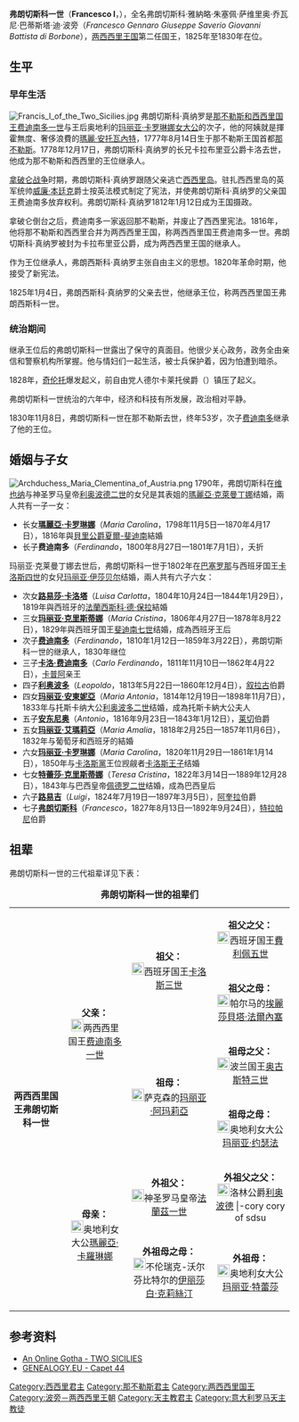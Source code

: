 {{noteTA
|1=zh:弗朗切斯科; zh-tw:法蘭西斯科
}}
{{Infobox royalty
| name        = 弗朗切斯科一世
| image       = Francis1januarius.jpg
| succession  = 兩西西里國王
| reign       = 1825年1月4日 — 1830年11月8日
| predecessor = [[费迪南多一世_(两西西里)|费迪南多一世]]
| successor   = [[费迪南多二世_(两西西里)|费迪南多二世]]
| birth_date  = {{birth date|1777|8|19|mf=y}}
| birth_place = [[File:Flag_of_the_Kingdom_of_the_Two_Sicilies_1738.gif|22px]] [[那不勒斯王国|那不勒斯王国]][[那不勒斯|那不勒斯]]
| death_date  = {{death date and age|1830|11|8|1777|8|19|mf=y}}
| death_place = [[File:Flag_of_the_Kingdom_of_the_Two_Sicilies_1738.gif|22px]] [[两西西里王国|两西西里王国]]那不勒斯
| spouse      = {{marriage|[[瑪麗亞·克萊曼丁娜_(奥地利女大公)|奥地利的瑪麗亞·克萊曼丁娜]]|1797|1801|end=妻逝}}<br>{{marriage|[[波旁的瑪麗亞·伊莎貝爾_(1789年－1848年)|西班牙的瑪麗亞·伊莎貝爾]]|1802}}
| issue       = [[瑪麗·卡羅琳_(兩西西里公主)|卡羅琳娜]]<br>[[兩西西里的路易莎·卡洛塔|路易莎·卡洛塔]]<br>[[两西西里的玛丽亚·克里斯蒂娜|玛丽亚·克里斯蒂娜]]<br>[[费迪南多二世_(两西西里)|费迪南多二世]]<br>[[兩西西里的卡洛·費迪南多|卡洛·费迪南多]]<br>[[兩西西里的利奧波多|利奥波多]]<br>[[兩西西里的瑪麗亞·安東妮亞|玛丽亚·安東妮亞]]<br>[[兩西西里的安東尼奧|安东尼奥]]<br>[[兩西西里的瑪麗亞·艾瑪莉亞|玛丽亚·艾瑪莉亞]]<br>玛丽亚·卡罗琳娜<br>[[两西西里的特雷莎·克里斯蒂娜|特雷莎·克里斯蒂娜]]<br>[[兩西西里的路易吉_(1824-1897)|路易吉]]<br>[[兩西西里的法蘭西斯科|弗朗切斯科]]
| house       = [[波旁-兩西西里王朝|波旁-兩西西里王朝]]
| father      = [[费迪南多一世_(两西西里)|费迪南多一世]]
| mother      = [[奧地利的瑪麗亞·卡羅琳娜|奧地利的瑪麗亞·卡羅琳娜]]
}}

'''弗朗切斯科一世'''（'''Francesco I'''，{{bd|1777年|8月19日|1830年|11月8日|F}}），全名弗朗切斯科·雅納略·朱塞佩·萨维里奥·乔瓦尼·巴蒂斯塔·迪·波旁（''Francesco Gennaro Giuseppe Saverio Giovanni Battista di Borbone''），[[两西西里王国|两西西里王国]]第二任国王，1825年至1830年在位。

== 生平 ==

=== 早年生活 ===
[[File:Francis_I_of_the_Two_Sicilies.jpg|thumb]]
弗朗切斯科·真纳罗是[[西西里和那不勒斯君主列表|那不勒斯和西西里国王]][[费迪南多一世_(两西西里)|费迪南多一世]]与王后奥地利的[[玛丽亚·卡罗琳娜女大公_(奥地利)|玛丽亚·卡罗琳娜女大公]]的次子，他的阿姨就是揮霍無度、奢侈浪費的[[瑪麗·安托瓦內特|瑪麗·安托瓦內特]]，1777年8月14日生于那不勒斯王国首都[[那不勒斯|那不勒斯]]。1778年12月17日，弗朗切斯科·真纳罗的长兄卡拉布里亚公爵卡洛去世，他成为那不勒斯和西西里的王位继承人。

[[拿破仑战争|拿破仑战争]]时期，弗朗切斯科·真纳罗跟随父亲逃亡[[西西里岛|西西里岛]]。驻扎西西里岛的英军统帅[[威廉·本廷克|威廉·本廷克]]爵士按英法模式制定了宪法，并使弗朗切斯科·真纳罗的父亲国王费迪南多放弃权利。弗朗切斯科·真纳罗1812年1月12日成为王国摄政。

拿破仑倒台之后，费迪南多一家返回那不勒斯，并废止了西西里宪法。1816年，他将那不勒斯和西西里合并为两西西里王国，称两西西里国王费迪南多一世。弗朗切斯科·真纳罗被封为卡拉布里亚公爵，成为两西西里王国的继承人。

作为王位继承人，弗朗西斯科·真纳罗主张自由主义的思想。1820年革命时期，他接受了新宪法。

1825年1月4日，弗朗西斯科·真纳罗的父亲去世，他继承王位，称两西西里国王弗朗西斯科一世。

=== 统治期间 ===
继承王位后的弗朗切斯科一世露出了保守的真面目。他很少关心政务，政务全由亲信和警察机构所掌握。他与情妇们一起生活，被士兵保护着，因为怕遭到暗杀。

1828年，[[奇伦托|奇伦托]]爆发起义，前自由党人德尔卡莱托侯爵（{{lang|it|Marchese Delcarretto}}）镇压了起义。

弗朗切斯科一世统治的六年中，经济和科技有所发展，政治相对平静。

1830年11月8日，弗朗切斯科一世在那不勒斯去世，终年53岁，次子[[费迪南多二世_(两西西里)|费迪南多]]继承了他的王位。

== 婚姻与子女 ==
[[File:Archduchess_Maria_Clementina_of_Austria.png|thumb]]
1790年，弗朗切斯科在[[维也纳|维也纳]]与神圣罗马皇帝[[利奥波德二世_(神圣罗马帝国)|利奥波德二世]]的女兒是其表姐的[[瑪麗亞·克萊曼丁娜_(奥地利女大公)|瑪麗亞·克萊曼丁娜]]结婚，兩人共有一子一女：
* 长女[[瑪麗·卡羅琳_(兩西西里公主)|'''瑪麗亞·卡罗琳娜''']]（''Maria Carolina''，1798年11月5日—1870年4月17日），1816年與[[貝里公爵夏爾-斐迪南|貝里公爵夏爾-斐迪南]]結婚
* 长子'''费迪南多'''（''Ferdinando''，1800年8月27日—1801年7月1日），夭折

玛丽亚·克莱曼丁娜去世后，弗朗切斯科一世于1802年在[[巴塞罗那|巴塞罗那]]与西班牙国王[[卡洛斯四世|卡洛斯四世]]的女兒[[波旁的瑪麗亞·伊莎貝爾_(1789年－1848年)|玛丽亚·伊莎贝尔]]结婚，兩人共有六子六女：
* 次女[[兩西西里的路易莎·卡洛塔|'''路易莎·卡洛塔''']]（''Luisa Carlotta''，1804年10月24日—1844年1月29日），1819年與西班牙的[[法蘭西斯科·德·保拉·德·波旁|法蘭西斯科·德·保拉]]結婚
* 三女[[两西西里的玛丽亚·克里斯蒂娜|'''玛丽亚·克里斯蒂娜''']]（''Maria Cristina''，1806年4月27日—1878年8月22日），1829年與西班牙国王[[费尔南多七世|斐迪南七世]]结婚，成為西班牙王后
* 次子[[费迪南多二世_(两西西里)|'''费迪南多''']]（''Ferdinando''，1810年1月12日—1859年3月22日），弗朗切斯科一世的继承人，1830年继位
* 三子[[兩西西里的卡洛·費迪南多|'''卡洛·费迪南多''']]（''Carlo Ferdinando''，1811年11月10日—1862年4月22日），[[卡普阿|卡普阿]]亲王
* 四子[[兩西西里的利奧波多|'''利奥波多''']]（''Leopoldo''，1813年5月22日—1860年12月4日），[[叙拉古|叙拉古]]伯爵
* 四女[[兩西西里的瑪麗亞·安東妮亞|'''玛丽亚·安東妮亞''']]（''Maria Antonia''，1814年12月19日—1898年11月7日），1833年与托斯卡纳大公[[利奧波多二世_(托斯卡納)|利奥波多二世]]结婚，成為托斯卡納大公夫人
* 五子[[兩西西里的安東尼奧|'''安东尼奥''']]（''Antonio''，1816年9月23日—1843年1月12日），[[莱切|莱切]]伯爵
* 五女[[兩西西里的瑪麗亞·艾瑪莉亞|'''玛丽亚·艾瑪莉亞''']]（''Maria Amalia''，1818年2月25日—1857年11月6日），1832年与葡萄牙和西班牙的{{le|塞巴斯蒂安·德·波旁-布拉干薩|Infante Sebastian of Portugal and Spain|塞巴斯蒂安王子}}結婚
* 六女[[兩西西里的瑪麗亞·卡羅琳娜|'''玛丽亚·卡罗琳娜''']]（''Maria Carolina''，1820年11月29日—1861年1月14日），1850年与[[卡洛斯黨|卡洛斯黨]]王位觊觎者[[卡洛斯_(蒙特莫林伯爵)|卡洛斯王子]]结婚
* 七女[[兩西西里的特雷莎·克里斯蒂娜|'''特蕾莎·克里斯蒂娜''']]（''Teresa Cristina''，1822年3月14日—1889年12月28日），1843年与巴西皇帝[[佩德罗二世_(巴西)|佩德罗二世]]结婚，成為巴西皇后
* 六子[[兩西西里的路易吉_(1824-1897)|'''路易吉''']]（''Luigi''，1824年7月19日—1897年3月5日），[[拉奎拉|阿奎拉]]伯爵
* 七子[[兩西西里的法蘭西斯科|'''弗朗切斯科''']]（''Francesco''，1827年8月13日—1892年9月24日），[[特拉帕尼|特拉帕尼]]伯爵

== 祖辈 ==
弗朗切斯科一世的三代祖辈详见下表：
{| class="wikitable"
|+'''弗朗切斯科一世的祖辈们'''
|-
| rowspan="8" align="center"| '''两西西里国王弗朗切斯科一世'''
| rowspan="4" align="center"| '''父亲：'''<br />[[File:Ferdinand_i_twosicilies.jpg|22px]]两西西里国王[[费迪南多一世_(两西西里)|费迪南多一世]]
| rowspan="2" align="center"| '''祖父：'''<br />[[File:Charles_III_of_Spain.jpg|22px]]西班牙国王[[卡洛斯三世_(西班牙)|卡洛斯三世]]
| align="center"| '''祖父之父：'''<br />[[File:Felipe_V;_Rey_de_España.jpg|22px]]西班牙国王[[費利佩五世|費利佩五世]]
|-
| align="center"| '''祖父之母：'''<br />[[File:Elisabetta_Farnese1.jpg|22px]]帕尔马的[[埃麗莎貝塔·法爾內塞|埃麗莎貝塔·法爾內塞]]
|-
| rowspan="2" align="center"| '''祖母：'''<br />[[File:Maria_Amalia_of_Saxony.jpg|22px]]萨克森的[[瑪麗亞·阿瑪莉亞_(薩克森)|玛丽亚·阿玛莉亞]]
| align="center"| '''祖母之父：'''<br />[[File:Hyacinthe_Rigaud_002.jpg|22px]]波兰国王[[奥古斯特三世_(波兰)|奥古斯特三世]]
|-
| align="center"| '''祖母之母：'''<br />[[File:Maria_Józefa_Austriaczka.jpeg|22px]]奥地利女大公[[瑪麗亞·約瑟法_(波蘭王后)|玛丽亚·约瑟法]]
|-
| rowspan="4" align="center"| '''母亲：'''<br />[[File:Johann_Georg_Weikert_001.jpg|22px]]奥地利女大公[[奧地利的瑪麗亞·卡羅琳娜|瑪麗亞·卡羅琳娜]]
| rowspan="2" align="center"| '''外祖父：'''<br />[[File:Martin_van_Meytens_006.jpg|22px]]神圣罗马皇帝[[弗朗茨一世_(神圣罗马帝国)|法蘭茲一世]]
| align="center"| '''外祖父之父：'''<br />[[File:Leopold-Lorraine.jpg|22px]]洛林公爵[[利奧波德_(洛林公爵)|利奥波德]]
|-cory cory of sdsu
| align="center"| '''外祖父之母：'''<br />[[File:Gobert,_workshop_of_-_Élisabeth_Charlotte_d'Orléans_-_Versailles,_MV3690.jpg|22px]]奥尔良的[[伊麗莎白·夏洛特_(奧爾良公主)|伊丽莎白·夏洛特]]
|-
| rowspan="2" align="center"| '''外祖母：'''<br />[[File:Kaiserin_Maria_Theresia_(HRR).jpg|22px]]奥地利女大公[[玛丽亚·特蕾西婭|玛丽亚·特蕾莎]]
| align="center"| '''外祖母之父：'''<br />[[File:Johann_Gottfried_Auerbach_002.JPG|22px]]神圣罗马皇帝[[查理六世_(神圣罗马帝国)|查理六世]]
|-
| align="center"| '''外祖母之母：'''<br />[[File:Elisabeth_Christine_of_Braunschweig_Wolfenbuettel_Austria.jpg|22px]]不伦瑞克-沃尔芬比特尔的[[伊麗莎白·克莉絲丁_(不倫瑞克-沃爾芬比特爾)|伊丽莎白·克莉絲汀]]
|}

== 参考资料 ==
* [https://web.archive.org/web/20090331062512/http://pages.prodigy.net/ptheroff/gotha/2sicilies.html An Online Gotha - TWO SICILIES]
* [http://genealogy.euweb.cz/capet/capet44.html GENEALOGY.EU - Capet 44] {{Wayback|url=http://genealogy.euweb.cz/capet/capet44.html |date=20081226040234 }}

{{start box}}
{{s-hou|[[西班牙波旁王朝|波旁-两西西里王朝]]|1777年|8月19日|1830年|11月8日|[[卡佩王朝|卡佩王朝]]}}
{{s-bef | before=[[费迪南多一世_(两西西里)|费迪南多一世]]}}
{{s-ttl | title=[[西西里君主列表#两西西里王国（包括西西里和那不勒斯）|两西西里国王]]| years=1825年—1830年}}
{{s-aft | after=[[费迪南多二世_(两西西里)|费迪南多二世]]}}
{{end box}}

{{Authority control}}
[[Category:西西里君主|Category:西西里君主]]
[[Category:那不勒斯君主|Category:那不勒斯君主]]
[[Category:两西西里国王|Category:两西西里国王]]
[[Category:波旁－两西西里王朝|Category:波旁－两西西里王朝]]
[[Category:天主教君主|Category:天主教君主]]
[[Category:意大利罗马天主教徒|Category:意大利罗马天主教徒]]